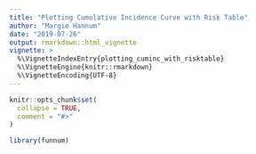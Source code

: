 ```yaml
---
title: "Plotting Cumulative Incidence Curve with Risk Table"
author: "Margie Hannum"
date: "2019-07-26"
output: rmarkdown::html_vignette
vignette: >
  %\VignetteIndexEntry{plotting_cuminc_with_risktable}
  %\VignetteEngine{knitr::rmarkdown}
  %\VignetteEncoding{UTF-8}
---
```


```r
knitr::opts_chunk$set(
  collapse = TRUE,
  comment = "#>"
)
```

```r
library(funnum)
```
